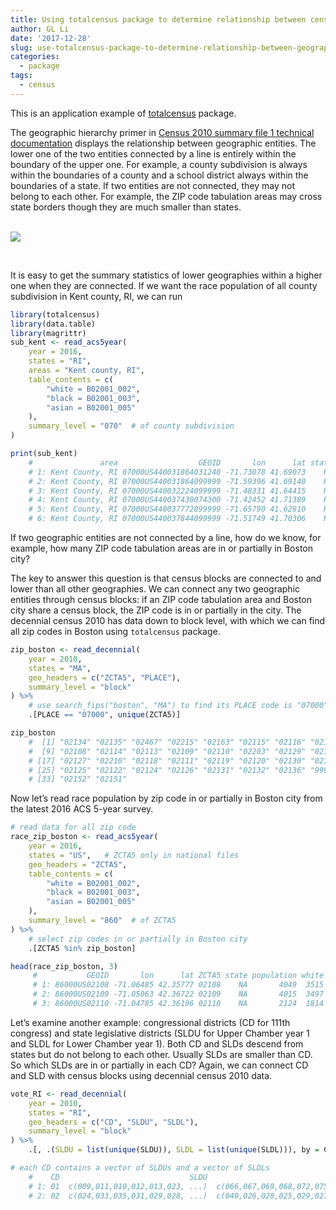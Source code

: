 ```yaml
---
title: Using totalcensus package to determine relationship between census geographic entities
author: GL Li
date: '2017-12-28'
slug: use-totalcensus-package-to-determine-relationship-between-geographic-entities
categories:
  - package
tags:
  - census
---
```


This is an application example of [totalcensus](https://github.com/GL-Li/totalcensus) package.

The geographic hierarchy primer in [Census 2010 summary file 1 technical documentation](https://www.census.gov/prod/cen2010/doc/sf1.pdf) displays the relationship between geographic entities. The lower one of the two entities connected by a line is entirely within the boundary of the upper one. For example, a county subdivision is always within the boundaries of a county and a school district always within the boundaries of a state. If two entities are not connected, they may not belong to each other. For example, the ZIP code tabulation areas may cross state borders though they are much smaller than states. 

<br>
![](https://s3.amazonaws.com/gl-shared-pictures/hierarchy_census_geographic_entities.png)
  
<br> 


It is easy to get the summary statistics of lower geographies within a higher one when they are connected. If we want the race population of all county subdivision in Kent county, RI, we can run

```r
library(totalcensus)
library(data.table)
library(magrittr)
sub_kent <- read_acs5year(
    year = 2016,
    states = "RI",
    areas = "Kent county, RI",
    table_contents = c(
        "white = B02001_002",
        "black = B02001_003",
        "asian = B02001_005"
    ),
    summary_level = "070"  # of county subdivision
)

print(sub_kent)
    #               area                  GEOID       lon      lat state population white black asian GEOCOMP SUMLEV                                                                 NAME
    # 1: Kent County, RI 07000US440031864031240 -71.73078 41.69073    RI        728   724     0     4     all    070                 Greene CDP, Coventry town, Kent County, Rhode Island
    # 2: Kent County, RI 07000US440031864099999 -71.59396 41.69140    RI      34225 32994   384   187     all    070 Remainder of Coventry town, Coventry town, Kent County, Rhode Island
    # 3: Kent County, RI 07000US440032224099999 -71.48331 41.64415    RI      13104 12120    77   404     all    070  East Greenwich town, East Greenwich town, Kent County, Rhode Island
    # 4: Kent County, RI 07000US440037430074300 -71.42452 41.71389    RI      81881 74990  1163  2237     all    070                Warwick city, Warwick city, Kent County, Rhode Island
    # 5: Kent County, RI 07000US440037772099999 -71.65790 41.62810    RI       6112  5611    26   314     all    070  West Greenwich town, West Greenwich town, Kent County, Rhode Island
    # 6: Kent County, RI 07000US440037844099999 -71.51749 41.70306    RI      28836 26196   704   806     all    070      West Warwick town, West Warwick town, Kent County, Rhode Island
```


If two geographic entities are not connected by a line, how do we know, for example, how many ZIP code tabulation areas are in or partially in Boston city?

The key to answer this question is that census blocks are connected to and lower than all other geographies. We can connect any two geographic entities through census blocks: if an ZIP code tabulation area and Boston city share a census block, the ZIP code is in or partially in the city. The decennial census 2010 has data down to block level, with which we can find all zip codes in Boston using `totalcensus` package.

```r
zip_boston <- read_decennial(
    year = 2010,
    states = "MA",
    geo_headers = c("ZCTA5", "PLACE"),
    summary_level = "block"
) %>%
    # use search_fips("boston", "MA") to find its PLACE code is "07000"
    .[PLACE == "07000", unique(ZCTA5)] 

zip_boston
    #  [1] "02134" "02135" "02467" "02215" "02163" "02115" "02116" "02199"
    #  [9] "02108" "02114" "02113" "02109" "02110" "02203" "02129" "02128"
    # [17] "02127" "02210" "02118" "02111" "02119" "02120" "02130" "02121"
    # [25] "02125" "02122" "02124" "02126" "02131" "02132" "02136" "99999"
    # [33] "02152" "02151"
```

Now let's read race population by zip code in or partially in Boston city from the latest 2016 ACS 5-year survey.

```r
# read data for all zip code
race_zip_boston <- read_acs5year(
    year = 2016,
    states = "US",   # ZCTA5 only in national files
    geo_headers = "ZCTA5",
    table_contents = c(
        "white = B02001_002",
        "black = B02001_003",
        "asian = B02001_005"
    ),
    summary_level = "860"  # of ZCTA5
) %>%
    # select zip codes in or partially in Boston city
    .[ZCTA5 %in% zip_boston]

head(race_zip_boston, 3)
     #           GEOID       lon      lat ZCTA5 state population white black asian GEOCOMP SUMLEV        NAME
     # 1: 86000US02108 -71.06485 42.35777 02108    NA       4049  3515   209   172     all    860 ZCTA5 02108
     # 2: 86000US02109 -71.05063 42.36722 02109    NA       4015  3497   135   249     all    860 ZCTA5 02109
     # 3: 86000US02110 -71.04785 42.36196 02110    NA       2124  1814    83   206     all    860 ZCTA5 02110
```


Let's examine another example: congressional districts (CD for 111th congress) and state legislative districts (SLDU for Upper Chamber year 1 and SLDL for Lower Chamber year 1). Both CD and SLDs descend from states but do not belong to each other. Usually SLDs are smaller than CD. So which SLDs are in or partially in each CD? Again, we can connect CD and SLD with census blocks using decennial census 2010 data.

```r
vote_RI <- read_decennial(
    year = 2010,
    states = "RI",
    geo_headers = c("CD", "SLDU", "SLDL"),
    summary_level = "block"
) %>%
    .[, .(SLDU = list(unique(SLDU)), SLDL = list(unique(SLDL))), by = CD] 

# each CD contains a vector of SLDUs and a vector of SLDLs
    #    CD                             SLDU                             SLDL
    # 1: 01  c(009,011,010,012,013,023, ...)  c(066,067,069,068,072,075, ...)
    # 2: 02  c(024,033,035,031,029,028, ...)  c(040,026,028,025,029,027, ...)
```

